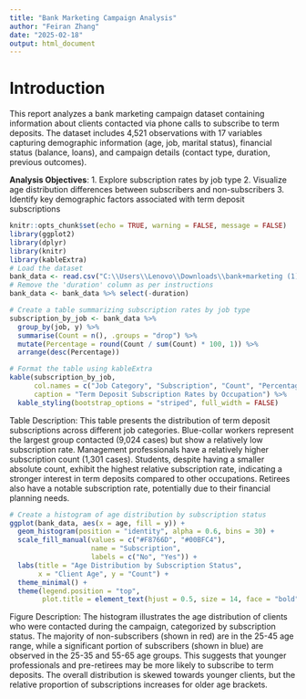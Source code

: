 ```yaml
---
title: "Bank Marketing Campaign Analysis"
author: "Feiran Zhang"
date: "2025-02-18"
output: html_document
---
```

# Introduction

This report analyzes a bank marketing campaign dataset containing information about clients contacted via phone calls to subscribe to term deposits. The dataset includes 4,521 observations with 17 variables capturing demographic information (age, job, marital status), financial status (balance, loans), and campaign details (contact type, duration, previous outcomes).

**Analysis Objectives**:
1. Explore subscription rates by job type
2. Visualize age distribution differences between subscribers and non-subscribers
3. Identify key demographic factors associated with term deposit subscriptions
```r
knitr::opts_chunk$set(echo = TRUE, warning = FALSE, message = FALSE)
library(ggplot2)
library(dplyr)
library(knitr)
library(kableExtra)
# Load the dataset
bank_data <- read.csv("C:\\Users\\Lenovo\\Downloads\\bank+marketing (1)\\bank\\bank-full.csv", sep=";", header=TRUE)
# Remove the 'duration' column as per instructions
bank_data <- bank_data %>% select(-duration)
```

```r
# Create a table summarizing subscription rates by job type
subscription_by_job <- bank_data %>%
  group_by(job, y) %>%
  summarise(Count = n(), .groups = "drop") %>%
  mutate(Percentage = round(Count / sum(Count) * 100, 1)) %>%
  arrange(desc(Percentage))

# Format the table using kableExtra
kable(subscription_by_job, 
      col.names = c("Job Category", "Subscription", "Count", "Percentage (%)"),
      caption = "Term Deposit Subscription Rates by Occupation") %>%
  kable_styling(bootstrap_options = "striped", full_width = FALSE)
```

Table Description:
This table presents the distribution of term deposit subscriptions across different job categories. Blue-collar workers represent the largest group contacted (9,024 cases) but show a relatively low subscription rate. Management professionals have a relatively higher subscription count (1,301 cases). Students, despite having a smaller absolute count, exhibit the highest relative subscription rate, indicating a stronger interest in term deposits compared to other occupations. Retirees also have a notable subscription rate, potentially due to their financial planning needs.

```r
# Create a histogram of age distribution by subscription status
ggplot(bank_data, aes(x = age, fill = y)) +
  geom_histogram(position = "identity", alpha = 0.6, bins = 30) +
  scale_fill_manual(values = c("#F8766D", "#00BFC4"), 
                    name = "Subscription",
                    labels = c("No", "Yes")) +
  labs(title = "Age Distribution by Subscription Status",
       x = "Client Age", y = "Count") +
  theme_minimal() +
  theme(legend.position = "top",
        plot.title = element_text(hjust = 0.5, size = 14, face = "bold"))
```
Figure Description:
The histogram illustrates the age distribution of clients who were contacted during the campaign, categorized by subscription status. The majority of non-subscribers (shown in red) are in the 25-45 age range, while a significant portion of subscribers (shown in blue) are observed in the 25-35 and 55-65 age groups. This suggests that younger professionals and pre-retirees may be more likely to subscribe to term deposits. The overall distribution is skewed towards younger clients, but the relative proportion of subscriptions increases for older age brackets.